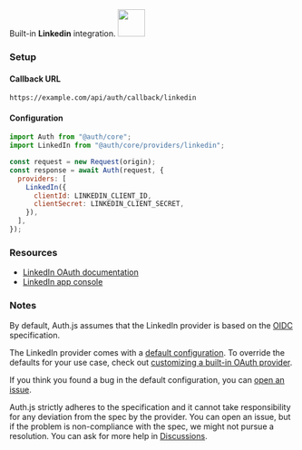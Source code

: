 
<div
  style={{
    backgroundColor: "#000",
    display: "flex",
    justifyContent: "space-between",
    color: "#fff",
    padding: 16,
  }}
>
  <span>
    Built-in <b>Linkedin</b> integration.
  </span>
  <a href="https://linkedin.com">
    <img
      style={{ display: "block" }}
      src="/img/providers/linkedin.svg"
      height="48"
      width="48"
    />
  </a>
</div>

### Setup

#### Callback URL

```
https://example.com/api/auth/callback/linkedin
```

#### Configuration

```js
import Auth from "@auth/core";
import LinkedIn from "@auth/core/providers/linkedin";

const request = new Request(origin);
const response = await Auth(request, {
  providers: [
    LinkedIn({
      clientId: LINKEDIN_CLIENT_ID,
      clientSecret: LINKEDIN_CLIENT_SECRET,
    }),
  ],
});
```

### Resources

- [LinkedIn OAuth documentation](https://docs.microsoft.com/en-us/linkedin/shared/authentication/authorization-code-flow)
- [LinkedIn app console](https://www.linkedin.com/developers/apps/)

### Notes

By default, Auth.js assumes that the LinkedIn provider is
based on the [OIDC](https://openid.net/specs/openid-connect-core-1_0.html) specification.

<Callout>

The LinkedIn provider comes with a [default configuration](https://github.com/nextauthjs/next-auth/blob/main/packages/core/src/providers/linkedin.ts).
To override the defaults for your use case, check out [customizing a built-in OAuth provider](https://authjs.dev/guides/providers/custom-provider#override-default-options).

</Callout>

If you think you found a bug in the default configuration, you can [open an issue](https://authjs.dev/new/provider-issue).

Auth.js strictly adheres to the specification and it cannot take responsibility for any deviation from
the spec by the provider. You can open an issue, but if the problem is non-compliance with the spec,
we might not pursue a resolution. You can ask for more help in [Discussions](https://authjs.dev/new/github-discussions).
